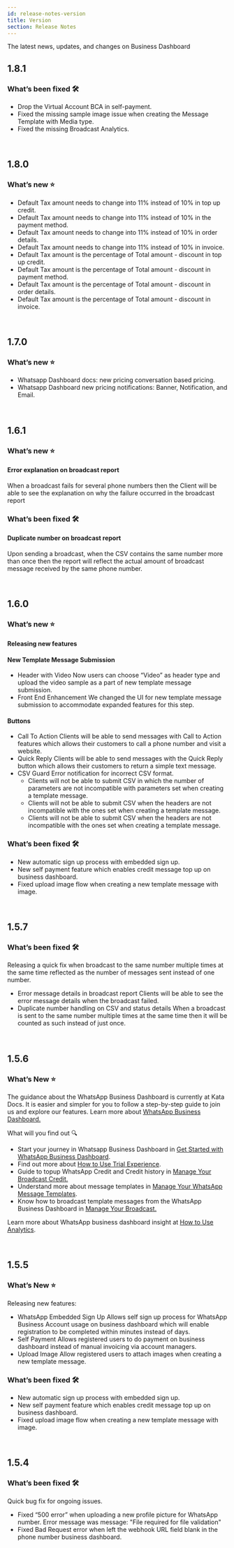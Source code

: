 ```yaml
---
id: release-notes-version
title: Version
section: Release Notes
---
```


The latest news, updates, and changes on Business Dashboard

## 1.8.1

<ImageWrapper>
  <NextImage
    src="/assets/images/products/business-dashboard/release-notes/1.8.1/1.8.1-illustration.webp"
    alt="Business-Dashboard Illustration"
    naturalHeight={464}
    naturalWidth={1440}
  />
</ImageWrapper>

### What’s been fixed 🛠

- Drop the Virtual Account BCA in self-payment.
- Fixed the missing sample image issue when creating the Message Template with Media type.
- Fixed the missing Broadcast Analytics.

<br />

## 1.8.0

<ImageWrapper>
  <NextImage
    src="/assets/images/products/business-dashboard/release-notes/1.8.0/1.8.0-illustration.webp"
    alt="Business-Dashboard Illustration"
    naturalHeight={464}
    naturalWidth={1440}
  />
</ImageWrapper>

### What’s new ⭐ ️

- Default Tax amount needs to change into 11% instead of 10% in top up credit.
- Default Tax amount needs to change into 11% instead of 10% in the payment method.
- Default Tax amount needs to change into 11% instead of 10% in order details.
- Default Tax amount needs to change into 11% instead of 10% in invoice.
- Default Tax amount is the percentage of Total amount - discount in top up credit.
- Default Tax amount is the percentage of Total amount - discount in payment method.
- Default Tax amount is the percentage of Total amount - discount in order details.
- Default Tax amount is the percentage of Total amount - discount in invoice.

<br />

## 1.7.0

<ImageWrapper>
  <NextImage
    src="/assets/images/products/business-dashboard/release-notes/1.7.0/1.7.0-illustration.webp"
    alt="Business-Dashboard Illustration"
    naturalHeight={464}
    naturalWidth={1440}
  />
</ImageWrapper>

### What’s new ⭐ ️

- Whatsapp Dashboard docs: new pricing conversation based pricing.
- Whatsapp Dashboard new pricing notifications: Banner, Notification, and Email.

<br />

## 1.6.1

<ImageWrapper>
  <NextImage
    src="/assets/images/products/business-dashboard/release-notes/1.6.1/1.6.1-illustration.webp"
    alt="Business-Dashboard Illustration"
    naturalHeight={464}
    naturalWidth={1440}
  />
</ImageWrapper>

### What’s new ⭐ ️

#### Error explanation on broadcast report

When a broadcast fails for several phone numbers then the Client will be able to see the explanation on why the failure occurred in the broadcast report

### What’s been fixed 🛠

#### Duplicate number on broadcast report

Upon sending a broadcast, when the CSV contains the same number more than once then the report will reflect the actual amount of broadcast message received by the same phone number.

<br />

## 1.6.0

<ImageWrapper>
  <NextImage
    src="/assets/images/products/business-dashboard/release-notes/1.6.0/1.6.0-illustration.webp"
    alt="Business-Dashboard Illustration"
    naturalHeight={464}
    naturalWidth={1440}
  />
</ImageWrapper>

### What’s new ⭐ ️

#### Releasing new features

#### New Template Message Submission

- Header with Video
  Now users can choose “Video” as header type and upload the video sample as a part of new template message submission.
- Front End Enhancement
  We changed the UI for new template message submission to accommodate expanded features for this step.

#### Buttons

- Call To Action
  Clients will be able to send messages with Call to Action features which allows their customers to call a phone number and visit a website.
- Quick Reply
  Clients will be able to send messages with the Quick Reply button which allows their customers to return a simple text message.
- CSV Guard
  Error notification for incorrect CSV format.
  - Clients will not be able to submit CSV in which the number of parameters are not incompatible with parameters set when creating a template message.
  - Clients will not be able to submit CSV when the headers are not incompatible with the ones set when creating a template message.
  - Clients will not be able to submit CSV when the headers are not incompatible with the ones set when creating a template message.

### What’s been fixed 🛠

- New automatic sign up process with embedded sign up.
- New self payment feature which enables credit message top up on business dashboard.
- Fixed upload image flow when creating a new template message with image.

<br />

## 1.5.7

<ImageWrapper>
  <NextImage
    src="/assets/images/products/business-dashboard/release-notes/1.5.7/1.5.7-illustration.webp"
    alt="Business-Dashboard Illustration"
    naturalHeight={464}
    naturalWidth={1440}
  />
</ImageWrapper>

### What’s been fixed 🛠

Releasing a quick fix when broadcast to the same number multiple times at the same time reflected as the number of messages sent instead of one number.

- Error message details in broadcast report
  Clients will be able to see the error message details when the broadcast failed.
- Duplicate number handling on CSV and status details
  When a broadcast is sent to the same number multiple times at the same time then it will be counted as such instead of just once.

<br />

## 1.5.6

<ImageWrapper>
  <NextImage
    src="/assets/images/products/business-dashboard/release-notes/1.5.6/1.5.6-illustration.webp"
    alt="Business-Dashboard Illustration"
    naturalHeight={464}
    naturalWidth={1440}
  />
</ImageWrapper>

### What’s New ⭐️

The guidance about the WhatsApp Business Dashboard is currently at Kata Docs. It is easier and simpler for you to follow a step-by-step guide to join us and explore our features. Learn more about [WhatsApp Business Dashboard.](/business-dashboard/introduction)

What will you find out 🔍

- Start your journey in Whatsapp Business Dashboard in [Get Started with WhatsApp Business Dashboard](/business-dashboard/get-started).
- Find out more about [How to Use Trial Experience](/business-dashboard/how-to-use-trial).
- Guide to topup WhatsApp Credit and Credit history in [Manage Your Broadcast Credit.](/business-dashboard/manage-wa-credit)
- Understand more about message templates in [Manage Your WhatsApp Message Templates](/business-dashboard/whatsapp-message-templates).
- Know how to broadcast template messages from the WhatsApp Business Dashboard in [Manage Your Broadcast.](/business-dashboard/manage-broadcast)

Learn more about WhatsApp business dashboard insight at [How to Use Analytics](/business-dashboard/use-analytics).

<br />

## 1.5.5

<ImageWrapper>
  <NextImage
    src="/assets/images/products/business-dashboard/release-notes/1.5.5/1.5.5-illustration.webp"
    alt="Business-Dashboard Illustration"
    naturalHeight={464}
    naturalWidth={1440}
  />
</ImageWrapper>

### What’s New ⭐️

Releasing new features:

- WhatsApp Embedded Sign Up
  Allows self sign up process for WhatsApp Business Account usage on business dashboard which will enable registration to be completed within minutes instead of days.
- Self Payment
  Allows registered users to do payment on business dashboard instead of manual invoicing via account managers.
- Upload Image
  Allow registered users to attach images when creating a new template message.

### What’s been fixed 🛠

- New automatic sign up process with embedded sign up.
- New self payment feature which enables credit message top up on business dashboard.
- Fixed upload image flow when creating a new template message with image.

<br />

## 1.5.4

<ImageWrapper>
  <NextImage
    src="/assets/images/products/business-dashboard/release-notes/1.5.4/1.5.4-illustration.webp"
    alt="Business-Dashboard Illustration"
    naturalHeight={464}
    naturalWidth={1440}
  />
</ImageWrapper>

### What’s been fixed 🛠

Quick bug fix for ongoing issues.

- Fixed “500 error” when uploading a new profile picture for WhatsApp number. Error message was message: "File required for file validation"
- Fixed Bad Request error when left the webhook URL field blank in the phone number business dashboard.
